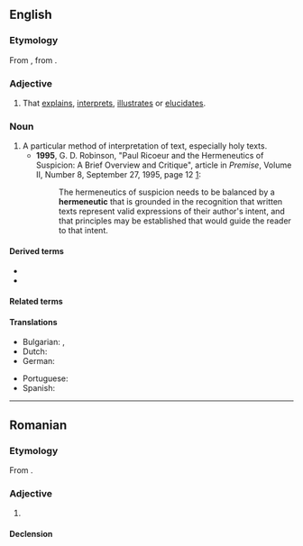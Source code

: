 ==English==

===Etymology===
From {{der|en|grc|ἑρμηνευτικός||of or for interpreting}}, from {{m|grc|ἑρμηνεύς||interpreter}}.

===Adjective===
{{en-adj}}

# That [[explain]]s, [[interpret]]s, [[illustrate]]s or [[elucidate]]s.

===Noun===
{{en-noun}}

# A particular method of interpretation of text, especially holy texts.
#* '''1995''', G. D. Robinson, "Paul Ricoeur and the Hermeneutics of Suspicion: A Brief Overview and Critique", article in ''Premise'', Volume II, Number 8, September 27, 1995, page 12 [http://individual.utoronto.ca/bmclean/hermeneutics/ricoeur_suppl/Ricoeur_Herm_of_Suspicion.htm]:
#*: The hermeneutics of suspicion needs to be balanced by a '''hermeneutic''' that is grounded in the recognition that written texts represent valid expressions of their author's intent, and that principles may be established that would guide the reader to that intent.

====Derived terms====
* {{l|en|hermeneutic circle}}
* {{l|en|hermeneutics}}

====Related terms====
{{rel4|en
|hermeneut
|hermeneutical
|hermeneutically
|hermeneuticist
}}

====Translations====
{{trans-top|that explains, interprets, illustrates or elucidates}}
* Bulgarian: {{t+|bg|обяснителен}}, {{t|bg|тълкувателен}}
* Dutch: {{t+|nl|hermeneutisch}}
* German: {{t+|de|hermeneutisch}}
{{trans-mid}}
* Portuguese: {{t+|pt|hermenêutico}}
* Spanish: {{t|es|hermenéutico}}
{{trans-bottom}}

----

==Romanian==

===Etymology===
From {{bor|ro|fr|herméneutique}}.

===Adjective===
{{ro-adj}}

# {{l|en|hermeneutic}}

====Declension====
{{ro-decl-adj}}